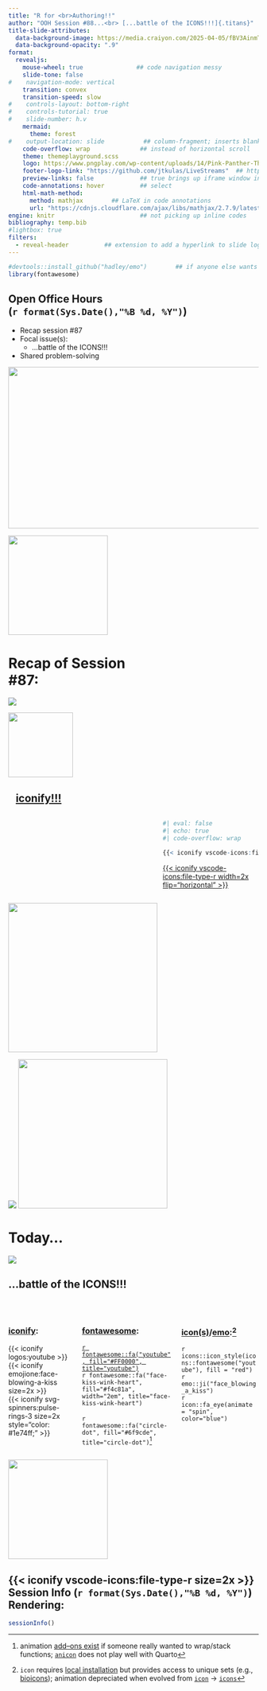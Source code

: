 ```yaml
---
title: "R for <br>Authoring!!" 
author: "OOH Session #88...<br> [...battle of the ICONS!!!]{.titans}"
title-slide-attributes: 
  data-background-image: https://media.craiyon.com/2025-04-05/fBV3AinmT0WoK48-K-hIjQ.webp #https://media.craiyon.com/2025-04-19/6SOKpdtoRuevUgTEwUwhBQ.webp 
  data-background-opacity: ".9"
format:
  revealjs:
    mouse-wheel: true               ## code navigation messy
    slide-tone: false
#    navigation-mode: vertical
    transition: convex
    transition-speed: slow
#    controls-layout: bottom-right
#    controls-tutorial: true
#    slide-number: h.v
    mermaid:
      theme: forest
#    output-location: slide           ## column-fragment; inserts blank 2nd slide
    code-overflow: wrap              ## instead of horizontal scroll
    theme: themeplayground.scss       
    logo: https://www.pngplay.com/wp-content/uploads/14/Pink-Panther-Thinking-Transparent-Images.png
    footer-logo-link: "https://github.com/jtkulas/LiveStreams"  ## https://github.com/shafayetShafee/reveal-header#readme
    preview-links: false             ## true brings up iframe window instead of "site"
    code-annotations: hover          ## select
    html-math-method: 
      method: mathjax        ## LaTeX in code annotations
      url: "https://cdnjs.cloudflare.com/ajax/libs/mathjax/2.7.9/latest.js?config=TeX-MML-AM_CHTML"
engine: knitr                        ## not picking up inline codes
bibliography: temp.bib
#lightbox: true
filters: 
  - reveal-header          ## extension to add a hyperlink to slide logo
---
```


```r
#devtools::install_github("hadley/emo")        ## if anyone else wants to render
library(fontawesome)
```

## Open Office Hours <br>(`r format(Sys.Date(),"%B %d, %Y")`)

::: {layout="[90,10]"}
::: first-column
+ Recap session #87
+ Focal issue(s):
    + [...battle of the ICONS!!!]{.titans2}
+ Shared problem-solving

:::

::: second-column
:::

:::

![](img/title87.JPG){.absolute top="135" right="-120" width="600" height="325"}

![](https://static.vecteezy.com/system/resources/previews/015/241/249/non_2x/glowing-neon-arrow-doodle-transparent-free-png.png){.absolute top="155" left="360" width="200"}

# Recap of Session <br>#87: 

![](https://pngimg.com/d/sticky_note_PNG18964.png){.absolute right="50" top="200"}

![](https://community-openhab-org.s3.dualstack.eu-central-1.amazonaws.com/original/3X/4/4/4486dfe2681b7b51b0615dab850a1f8cdaa95ac6.png){.absolute width="130" top="255" right="110"}

## &nbsp;&nbsp;&nbsp;[[iconify!!!]{.tangerine}](https://icon-sets.iconify.design/)

::: {.columns}
::: {.column width="60%"}
:::

::: {.column width="40%"}

```r
#| eval: false
#| echo: true
#| code-overflow: wrap

{{< iconify vscode-icons:file-type-r width=2x flip="horizontal" >}}

```

[{{< iconify vscode-icons:file-type-r width=2x flip="horizontal" >}}](https://m.canouil.dev/quarto-iconify/)
:::
:::


![](https://www.vectorkhazana.com/assets/images/products/marilyn_monroe_3.png){.absolute left="-190" top="0" height="300" .mirror}

![](https://media0.giphy.com/media/v1.Y2lkPTc5MGI3NjExZ2F1NHA3bmowZ3Vnb2c4dmpwendpdGdyZGEzaXFtcHA0dmxwMzEzOCZlcD12MV9pbnRlcm5hbF9naWZfYnlfaWQmY3Q9Zw/1k5k3J5K3BywQOrpNA/giphy.gif){.absolute left="70" bottom="75"}
![](https://www.drupal.org/files/styles/grid-3-2x/public/project-images/iconify_icons_module_0.png?itok=pXWkkl5T){.absolute height="300" top="-50" right="-20"}

# Today...

![](https://media4.giphy.com/media/v1.Y2lkPTc5MGI3NjExbGZvamRkOXptZHZwb3JvaThybGgxdm1weDA4ZzNmbnBwMGxwZjRnYSZlcD12MV9pbnRlcm5hbF9naWZfYnlfaWQmY3Q9Zw/Pyv6fShlz8XHq/giphy.gif)

## [...battle of the ICONS!!!]{.titans2} 

<br>

::: {.columns}
::: {.column width="27%"}
### [[iconify](https://github.com/mcanouil/quarto-iconify)]{.smaller}:

 {{< iconify logos:youtube >}} <br>
 {{< iconify emojione:face-blowing-a-kiss size=2x >}} <br>
 {{< iconify svg-spinners:pulse-rings-3 size=2x style="color: #1e74ff;" >}}

:::

::: {.column width="38%"}
### [[fontawesome](https://rstudio.github.io/fontawesome/)]{.smaller}:

[`r fontawesome::fa("youtube", fill="#FF0000", title="youtube")`](https://cran.r-project.org/web/packages/fontawesome/fontawesome.pdf) <br>
`r fontawesome::fa("face-kiss-wink-heart", fill="#f4c81a", width="2em", title="face-kiss-wink-heart")` <br>
  <br>
 `r fontawesome::fa("circle-dot", fill="#6f9cde", title="circle-dot")`^[animation [add--ons exist](https://github.com/mcanouil/quarto-animate) if someone really wanted to wrap/stack functions; [`anicon`](https://anicon.netlify.app/#4) does not play well with Quarto]  

:::

::: {.column width="33%"} 
### [[icon(s)](https://pkg.mitchelloharawild.com/icons/)/[emo](https://github.com/hadley/emo)]{.smaller}:^[`icon` requires [local installation](https://pkg.mitchelloharawild.com/icons/news/index.html) but provides access to unique sets (e.g., [bioicons](https://bioicons.com/)); animation depreciated when evolved from [`icon`](https://ropensci.org/blog/2018/05/15/icon/) $\rightarrow$ [`icons`](https://github.com/mitchelloharawild/icons/)]

`r icons::icon_style(icons::fontawesome("youtube"), fill = "red")` <br>
[`r emo::ji("face_blowing_a_kiss")`]{.bigger} <br>
`r icon::fa_eye(animate = "spin", color="blue")` 

:::

:::


![](https://media2.giphy.com/media/v1.Y2lkPTc5MGI3NjExbzJzeHBrd2owZTZpZ3VsZmY3NTl3cjcweno0c3BmYzE1dm1xZ3EyciZlcD12MV9pbnRlcm5hbF9naWZfYnlfaWQmY3Q9Zw/2OVL0dLCB5nck/giphy.gif){.absolute right="-120" top="-20" height="200"}

## {{< iconify vscode-icons:file-type-r size=2x >}} Session Info (`r format(Sys.Date(),"%B %d, %Y")`) Rendering: 
```r
sessionInfo()
```

